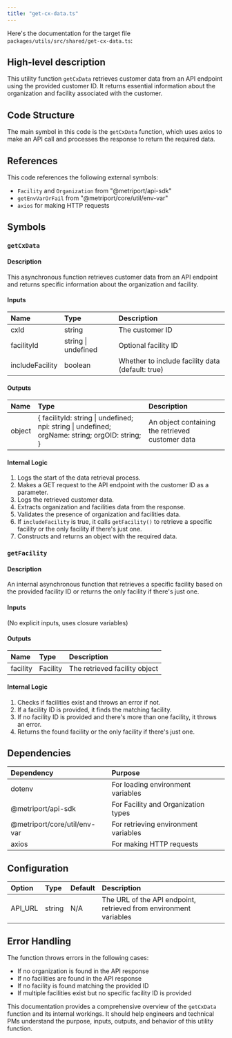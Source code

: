 ```yaml
---
title: "get-cx-data.ts"
---
```


Here's the documentation for the target file `packages/utils/src/shared/get-cx-data.ts`:

## High-level description
This utility function `getCxData` retrieves customer data from an API endpoint using the provided customer ID. It returns essential information about the organization and facility associated with the customer.

## Code Structure
The main symbol in this code is the `getCxData` function, which uses axios to make an API call and processes the response to return the required data.

## References
This code references the following external symbols:
- `Facility` and `Organization` from "@metriport/api-sdk"
- `getEnvVarOrFail` from "@metriport/core/util/env-var"
- `axios` for making HTTP requests

## Symbols

### `getCxData`
#### Description
This asynchronous function retrieves customer data from an API endpoint and returns specific information about the organization and facility.

#### Inputs
| Name | Type | Description |
|:-----|:-----|:------------|
| cxId | string | The customer ID |
| facilityId | string \| undefined | Optional facility ID |
| includeFacility | boolean | Whether to include facility data (default: true) |

#### Outputs
| Name | Type | Description |
|:-----|:-----|:------------|
| object | { facilityId: string \| undefined; npi: string \| undefined; orgName: string; orgOID: string; } | An object containing the retrieved customer data |

#### Internal Logic
1. Logs the start of the data retrieval process.
2. Makes a GET request to the API endpoint with the customer ID as a parameter.
3. Logs the retrieved customer data.
4. Extracts organization and facilities data from the response.
5. Validates the presence of organization and facilities data.
6. If `includeFacility` is true, it calls `getFacility()` to retrieve a specific facility or the only facility if there's just one.
7. Constructs and returns an object with the required data.

### `getFacility`
#### Description
An internal asynchronous function that retrieves a specific facility based on the provided facility ID or returns the only facility if there's just one.

#### Inputs
(No explicit inputs, uses closure variables)

#### Outputs
| Name | Type | Description |
|:-----|:-----|:------------|
| facility | Facility | The retrieved facility object |

#### Internal Logic
1. Checks if facilities exist and throws an error if not.
2. If a facility ID is provided, it finds the matching facility.
3. If no facility ID is provided and there's more than one facility, it throws an error.
4. Returns the found facility or the only facility if there's just one.

## Dependencies
| Dependency | Purpose |
|:-----------|:--------|
| dotenv | For loading environment variables |
| @metriport/api-sdk | For Facility and Organization types |
| @metriport/core/util/env-var | For retrieving environment variables |
| axios | For making HTTP requests |

## Configuration
| Option | Type | Default | Description |
|:-------|:-----|:--------|:------------|
| API_URL | string | N/A | The URL of the API endpoint, retrieved from environment variables |

## Error Handling
The function throws errors in the following cases:
- If no organization is found in the API response
- If no facilities are found in the API response
- If no facility is found matching the provided ID
- If multiple facilities exist but no specific facility ID is provided

This documentation provides a comprehensive overview of the `getCxData` function and its internal workings. It should help engineers and technical PMs understand the purpose, inputs, outputs, and behavior of this utility function.